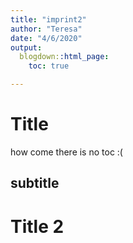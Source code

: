 ```yaml
---
title: "imprint2"
author: "Teresa"
date: "4/6/2020"
output: 
  blogdown::html_page:
    toc: true

---
```


# Title

how come there is no toc :(

## subtitle

# Title 2
